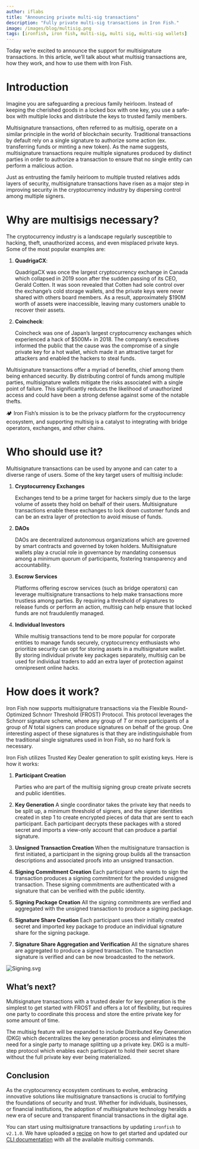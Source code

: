 ```yaml
---
author: iflabs
title: "Announcing private multi-sig transactions"
description: "Fully private multi-sig transactions in Iron Fish."
image: /images/blog/multisig.png
tags: [ironfish, iron fish, multi-sig, multi sig, multi-sig wallets]
---
```

Today we’re excited to announce the support for multisignature transactions. In this article, we’ll talk about what multisig transactions are, how they work, and how to use them with Iron Fish.

# Introduction

Imagine you are safeguarding a precious family heirloom. Instead of keeping the cherished goods in a locked box with one key, you use a safe-box with multiple locks and distribute the keys to trusted family members.

Multisignature transactions, often referred to as multisig, operate on a similar principle in the world of blockchain security. Traditional transactions by default rely on a single signature to authorize some action (ex. transferring funds or minting a new token). As the name suggests, multisignature transactions require multiple signatures produced by distinct parties in order to authorize a transaction to ensure that no single entity can perform a malicious action.

Just as entrusting the family heirloom to multiple trusted relatives adds layers of security, multisignature transactions have risen as a major step in improving security in the cryptocurrency industry by dispersing control among multiple signers.

# Why are multisigs necessary?

The cryptocurrency industry is a landscape regularly susceptible to hacking, theft, unauthorized access, and even misplaced private keys. Some of the most popular examples are:

1. **QuadrigaCX**: 
    
    QuadrigaCX was once the largest cryptocurrency exchange in Canada which collapsed in 2019 soon after the sudden passing of its CEO, Gerald Cotten. It was soon revealed that Cotten had sole control over the exchange’s cold storage wallets, and the private keys were never shared with others board members. As a result, approximately $190M worth of assets were inaccessible, leaving many customers unable to recover their assets.
    
2. **Coincheck**:
    
    Coincheck was one of Japan’s largest cryptocurrency exchanges which experienced a hack of $500M+ in 2018. The company’s executives informed the public that the cause was the compromise of a single private key for a hot wallet, which made it an attractive target for attackers and enabled the hackers to steal funds. 
    

Multisignature transactions offer a myriad of benefits, chief among them being enhanced security. By distributing control of funds among multiple parties, multisignature wallets mitigate the risks associated with a single point of failure. This significantly reduces the likelihood of unauthorized access and could have been a strong defense against some of the notable thefts.

<aside>
🏕️ Iron Fish’s mission is to be the privacy platform for the cryptocurrency ecosystem, and supporting multisig is a catalyst to integrating with bridge operators, exchanges, and other chains.
</aside>

# Who should use it?

Multisignature transactions can be used by anyone and can cater to a diverse range of users. Some of the key target users of multisig include:

1. **Cryptocurrency Exchanges**
    
    Exchanges tend to be a prime target for hackers simply due to the large volume of assets they hold on behalf of their users. Multisignature transactions enable these exchanges to lock down customer funds and can be an extra layer of protection to avoid misuse of funds.
    
2. **DAOs**
    
    DAOs are decentralized autonomous organizations which are governed by smart contracts and governed by token holders. Multisignature wallets play a crucial role in governance by mandating consensus among a minimum quorum of participants, fostering transparency and accountability. 
    
3. **Escrow Services**
    
    Platforms offering escrow services (such as bridge operators) can leverage multisignature transactions to help make transactions more trustless among parties. By requiring a threshold of signatures to release funds or perform an action, multisig can help ensure that locked funds are not fraudulently managed.
    
4. **Individual Investors**
    
    While multisig transactions tend to be more popular for corporate entities to manage funds securely, cryptocurrency enthusiasts who prioritize security can opt for storing assets in a multisignature wallet. By storing individual private key packages separately, multisig can be used for individual traders to add an extra layer of protection against omnipresent online hacks.
    

# How does it work?

Iron Fish now supports multisignature transactions via the Flexible Round-Optimized Schnorr Threshold (FROST) Protocol. This protocol leverages the Schnorr signature scheme, where any group of *T* or more participants of a group of *N* total signers can produce signatures on behalf of the group. One interesting aspect of these signatures is that they are indistinguishable from the traditional single signatures used in Iron Fish, so no hard fork is necessary.

Iron Fish utilizes Trusted Key Dealer generation to split existing keys. Here is how it works:

1. **Participant Creation**
    
    Parties who are part of the multisig signing group create private secrets and public identities.
    
2. **Key Generation**
A single coordinator takes the private key that needs to be split up, a minimum threshold of signers, and the signer identities created in step 1 to create encrypted pieces of data that are sent to each participant. Each participant decrypts these packages with a stored secret and imports a view-only account that can produce a partial signature.
3. **Unsigned Transaction Creation**
When the multisignature transaction is first initiated, a participant in the signing group builds all the transaction descriptions and associated proofs into an unsigned transaction.
4. **Signing Commitment Creation**
Each participant who wants to sign the transaction produces a signing commitment for the provided unsigned transaction. These signing commitments are authenticated with a signature that can be verified with the public identity.
5. **Signing Package Creation**
All the signing commitments are verified and aggregated with the unsigned transaction to produce a signing package.
6. **Signature Share Creation**
Each participant uses their initially created secret and imported key package to produce an individual signature share for the signing package.
7. **Signature Share Aggregation and Verification**
All the signature shares are aggregated to produce a signed transaction. The transaction signature is verified and can be now broadcasted to the network.

![Signing.svg](/images/blog/Signing.svg)

## What’s next?

Multisignature transactions with a trusted dealer for key generation is the simplest to get started with FROST and offers a lot of flexibility, but requires one party to coordinate this process and store the entire private key for some amount of time. 

The multisig feature will be expanded to include Distributed Key Generation (DKG) which decentralizes the key generation process and eliminates the need for a single party to manage splitting up a private key. DKG is a multi-step protocol which enables each participant to hold their secret share without the full private key ever being materialized.

## Conclusion

As the cryptocurrency ecosystem continues to evolve, embracing innovative solutions like multisignature transactions is crucial to fortifying the foundations of security and trust. Whether for individuals, businesses, or financial institutions, the adoption of multisignature technology heralds a new era of secure and transparent financial transactions in the digital age.

You can start using multisignature transactions by updating `ironfish` to `v2.1.0`. We have uploaded a [recipe](https://ironfish.network/developers/documentation/recipes_multisig_create_account) on how to get started and updated our [CLI documentation](https://ironfish.network/use/get-started/multisig-creation-tdk) with all the available multisig commands.

